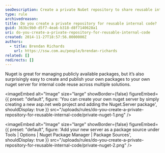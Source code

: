 ```yaml
---
seoDescription: Create a private NuGet repository to share reusable internal code and boost collaboration across multiple solutions.
type: rule
archivedreason:
title: Do you create a private repository for reusable internal code?
guid: 363bc9b0-d5f7-4ea6-b318-d8f7140628a1
uri: do-you-create-a-private-repository-for-reusable-internal-code
created: 2014-11-27T18:57:56.0000000Z
authors:
  - title: Brendan Richards
    url: https://ssw.com.au/people/brendan-richards
related: []
redirects: []
---
```


Nuget is great for managing publicly available packages, but it’s also surprisingly easy to create and publish your own packages to your own nuget server for internal code reuse across multiple solutions.

<imageEmbed
  alt="Image"
  size="large"
  showBorder={false}
  figureEmbed={{
    preset: "default",
    figure: 'You can create your own nuget server by simply creating a new asp.net web project and adding the Nuget.Server package',
    shouldDisplay: true
  }}
  src="/uploads/rules/do-you-create-a-private-repository-for-reusable-internal-code/private-nuget-1.png"
/>


<imageEmbed
  alt="Image"
  size="large"
  showBorder={false}
  figureEmbed={{
    preset: "default",
    figure: 'Add your new server as a package source under Tools | Options | Nuget Package Manager | Package Sources',
    shouldDisplay: true
  }}
  src="/uploads/rules/do-you-create-a-private-repository-for-reusable-internal-code/private-nuget-2.png"
/>